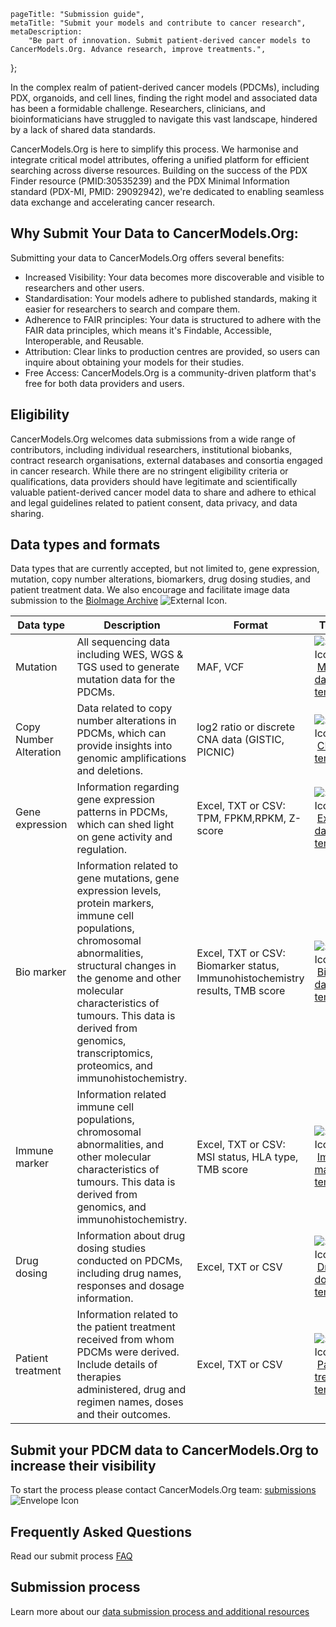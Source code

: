 
[comment]: # "Metadata"
[comment]: # "Page title = h1 in banner"

	pageTitle: "Submission guide",
	metaTitle: "Submit your models and contribute to cancer research",
	metaDescription:
		"Be part of innovation. Submit patient-derived cancer models to CancerModels.Org. Advance research, improve treatments.",
};

[comment]: # "Page content below"
[comment]: # "Can include html tags"

In the complex realm of patient-derived cancer models (PDCMs), including PDX, organoids, and cell lines, finding the right model and associated data has been a formidable challenge. Researchers, clinicians, and bioinformaticians have struggled to navigate this vast landscape, hindered by a lack of shared data standards.

CancerModels.Org is here to simplify this process. We harmonise and integrate critical model attributes, offering a unified platform for efficient searching across diverse resources. Building on the success of the PDX Finder resource (PMID:30535239) and the PDX Minimal Information standard (PDX-MI, PMID: 29092942), we're dedicated to enabling seamless data exchange and accelerating cancer research.

## Why Submit Your Data to CancerModels.Org:

Submitting your data to CancerModels.Org offers several benefits:

- Increased Visibility: Your data becomes more discoverable and visible to researchers and other users.
- Standardisation: Your models adhere to published standards, making it easier for researchers to search and compare them.
- Adherence to FAIR principles: Your data is structured to adhere with the FAIR data principles, which means it's Findable, Accessible, Interoperable, and Reusable.
- Attribution: Clear links to production centres are provided, so users can inquire about obtaining your models for their studies.
- Free Access: CancerModels.Org is a community-driven platform that's free for both data providers and users.

## Eligibility

CancerModels.Org welcomes data submissions from a wide range of contributors, including individual researchers, institutional biobanks, contract research organisations, external databases and consortia engaged in cancer research. While there are no stringent eligibility criteria or qualifications, data providers should have legitimate and scientifically valuable patient-derived cancer model data to share and adhere to ethical and legal guidelines related to patient consent, data privacy, and data sharing.

## Data types and formats

Data types that are currently accepted, but not limited to, gene expression, mutation, copy number alterations, biomarkers, drug dosing studies, and patient treatment data. We also encourage and facilitate image data submission to the <a href="https://www.ebi.ac.uk/bioimage-archive/" target="_blank" rel="noopener noreferrer">BioImage Archive</a>&nbsp;<img className="d-inline" src="/img/external-icon.svg" title="External Icon" alt="External Icon"/>.

| Data type              | Description                                                                                                                                                                                                                                                                                                     | Format                                                                       | Template                                                                                                                                                                      |
| ---------------------- | --------------------------------------------------------------------------------------------------------------------------------------------------------------------------------------------------------------------------------------------------------------------------------------------------------------- | ---------------------------------------------------------------------------- | ----------------------------------------------------------------------------------------------------------------------------------------------------------------------------- |
| Mutation               | All sequencing data including WES, WGS & TGS used to generate mutation data for the PDCMs.                                                                                                                                                                                                                      | MAF, VCF                                                                     | <img className="d-inline" src="/img/sheet-icon.svg" title="Sheet Icon" alt="Sheet Icon"/>&nbsp;[Mutation data template](/static/templates/mutation_template_external.xlsx)    |
| Copy Number Alteration | Data related to copy number alterations in PDCMs, which can provide insights into genomic amplifications and deletions.                                                                                                                                                                                         | log2 ratio or discrete CNA data (GISTIC, PICNIC)                             | <img className="d-inline" src="/img/sheet-icon.svg" title="Sheet Icon" alt="Sheet Icon"/>&nbsp;[CNA data template](/static/templates/cna_template.xlsx)                       |
| Gene expression        | Information regarding gene expression patterns in PDCMs, which can shed light on gene activity and regulation.                                                                                                                                                                                                  | Excel, TXT or CSV: TPM, FPKM,RPKM, Z-score                                   | <img className="d-inline" src="/img/sheet-icon.svg" title="Sheet Icon" alt="Sheet Icon"/>&nbsp;[Expression data template](/static/templates/expression_template.xlsx)         |
| Bio marker             | Information related to gene mutations, gene expression levels, protein markers, immune cell populations, chromosomal abnormalities, structural changes in the genome and other molecular characteristics of tumours. This data is derived from genomics, transcriptomics, proteomics, and immunohistochemistry. | Excel, TXT or CSV: Biomarker status, Immunohistochemistry results, TMB score | <img className="d-inline" src="/img/sheet-icon.svg" title="Sheet Icon" alt="Sheet Icon"/>&nbsp;[Biomarker data template](/static/templates/biomarker_template.xlsx)           |
| Immune marker          | Information related immune cell populations, chromosomal abnormalities, and other molecular characteristics of tumours. This data is derived from genomics, and immunohistochemistry.                                                                                                                           | Excel, TXT or CSV: MSI status, HLA type, TMB score                           | <img className="d-inline" src="/img/sheet-icon.svg" title="Sheet Icon" alt="Sheet Icon"/>&nbsp;[Immune marker template](/static/templates/immunemarker_template.xlsx)         |
| Drug dosing            | Information about drug dosing studies conducted on PDCMs, including drug names, responses and dosage information.                                                                                                                                                                                               | Excel, TXT or CSV                                                            | <img className="d-inline" src="/img/sheet-icon.svg" title="Sheet Icon" alt="Sheet Icon"/>&nbsp;[Drug dosing template](/static/templates/drug_dosing_template.xlsx)            |
| Patient treatment      | Information related to the patient treatment received from whom PDCMs were derived. Include details of therapies administered, drug and regimen names, doses and their outcomes.                                                                                                                                | Excel, TXT or CSV                                                            | <img className="d-inline" src="/img/sheet-icon.svg" title="Sheet Icon" alt="Sheet Icon"/>&nbsp;[Patient treatment template](/static/templates/patienttreatment_template.xlsx) |

## Submit your PDCM data to CancerModels.Org to increase their visibility

To start the process please contact CancerModels.Org team: [submissions](mailto:helpdesk@cancermodels.org?subject=PDCM%20producer:%20Data%20Submission%20request)&nbsp;<img className="d-inline" src="/img/envelope-icon.svg" title="Envelope Icon" alt="Envelope Icon"/>

## Frequently Asked Questions

Read our submit process [FAQ](/submit/faq)

## Submission process

Learn more about our [data submission process and additional resources](/submit/submission-process)

[comment]: # "End page content - do not edit below this line"

